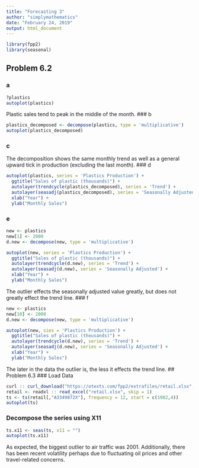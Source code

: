 ```yaml
---
title: "Forecasting 3"
author: "simplymathematics"
date: "February 24, 2019"
output: html_document
---
```


```r
library(fpp2)
library(seasonal)
```


## Problem 6.2
### a
```r
?plastics
autoplot(plastics)
```
Plastic sales tend to peak in the middle of the month.
### b

```r
plastics_decomposed <- decompose(plastics, type = 'multiplicative')
autoplot(plastics_decomposed)
```
### c
The decomposition shows the same monthly trend as well as a general upward tick in production (excluding the last month). 
### d
```r
autoplot(plastics, series = 'Plastics Production') + 
  ggtitle("Sales of plastic (thousands)") +
  autolayer(trendcycle(plastics_decomposed), series = 'Trend') + 
  autolayer(seasadj(plastics_decomposed), series = 'Seasonally Adjusted') + 
  xlab("Year") +
  ylab("Monthly Sales")

```
### e
```r
new <- plastics
new[1] <- 2000
d.new <- decompose(new, type = 'multiplicative')

autoplot(new, series = 'Plastics Production') + 
  ggtitle("Sales of plastic (thousands)") +
  autolayer(trendcycle(d.new), series = 'Trend') + 
  autolayer(seasadj(d.new), series = 'Seasonally Adjusted') + 
  xlab("Year") +
  ylab("Monthly Sales")
```
The outlier effects the seasonally adjusted value greatly, but does not greatly effect the trend line.
### f

```r
new <- plastics
new[10] <- 2000
d.new <- decompose(new, type = 'multiplicative')

autoplot(new, sies = 'Plastics Production') + 
  ggtitle("Sales of plastic (thousands)") +
  autolayer(trendcycle(d.new), series = 'Trend') + 
  autolayer(seasadj(d.new), series = 'Seasonally Adjusted') + 
  xlab("Year") +
  ylab("Monthly Sales")
```
The later in the data the outlier is, the less it effects the trend line.
## Problem 6.3
### Load Data
```r
curl :: curl_download("https://otexts.com/fpp2/extrafiles/retail.xlsx", "retail.xlsx")
retail <- readxl :: read_excel("retail.xlsx", skip = 1)
ts <- ts(retail[,"A3349872X"], frequency = 12, start = c(1982,4))
autoplot(ts)
```

### Decompose the series using X11
```r
ts.x11 <- seas(ts, x11 = "")
autoplot(ts.x11)
```

As expected, the biggest outlier to air traffic was 2001. Additionally, there has been recent volatility perhaps due to fluctuating oil prices and other travel-related concerns.
